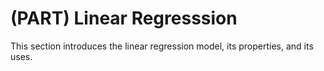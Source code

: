 # (PART) Linear Regresssion {-}

This section introduces the linear regression model, its properties, and its uses.
